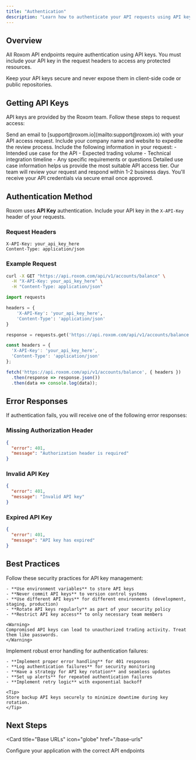 ```yaml
---
title: "Authentication"
description: "Learn how to authenticate your API requests using API keys"
---
```


## Overview

All Roxom API endpoints require authentication using API keys. You must include your API key in the request headers to access any protected resources.

<Warning>
  Keep your API keys secure and never expose them in client-side code or public repositories.
</Warning>

## Getting API Keys

API keys are provided by the Roxom team. Follow these steps to request access:

<Steps>
<Step title="Contact Support">
  Send an email to [support@roxom.io](mailto:support@roxom.io) with your API access request.
  
  <Tip>
  Include your company name and website to expedite the review process.
  </Tip>
</Step>

<Step title="Provide Use Case Details">
  Include the following information in your request:
  - Intended use case for the API
  - Expected trading volume
  - Technical integration timeline
  - Any specific requirements or questions
  
  <Note>
  Detailed use case information helps us provide the most suitable API access tier.
  </Note>
</Step>

<Step title="Review and Approval">
  Our team will review your request and respond within 1-2 business days.
  
  <Check>
  You'll receive your API credentials via secure email once approved.
  </Check>
</Step>
</Steps>

## Authentication Method

Roxom uses **API Key** authentication. Include your API key in the `X-API-Key` header of your requests.

### Request Headers

```http
X-API-Key: your_api_key_here
Content-Type: application/json
```

### Example Request

```bash
curl -X GET "https://api.roxom.com/api/v1/accounts/balance" \
  -H "X-API-Key: your_api_key_here" \
  -H "Content-Type: application/json"
```

```python
import requests

headers = {
    'X-API-Key': 'your_api_key_here',
    'Content-Type': 'application/json'
}

response = requests.get('https://api.roxom.com/api/v1/accounts/balance', headers=headers)
```

```javascript
const headers = {
  'X-API-Key': 'your_api_key_here',
  'Content-Type': 'application/json'
};

fetch('https://api.roxom.com/api/v1/accounts/balance', { headers })
  .then(response => response.json())
  .then(data => console.log(data));
```

## Error Responses

If authentication fails, you will receive one of the following error responses:

### Missing Authorization Header

```json
{
  "error": 401,
  "message": "Authorization header is required"
}
```

### Invalid API Key

```json
{
  "error": 401,
  "message": "Invalid API key"
}
```

### Expired API Key

```json
{
  "error": 401,
  "message": "API key has expired"
}
```

## Best Practices

<AccordionGroup>
  <Accordion title="Store API Keys Securely">
    Follow these security practices for API key management:
    
    - **Use environment variables** to store API keys
    - **Never commit API keys** to version control systems
    - **Use different API keys** for different environments (development, staging, production)
    - **Rotate API keys regularly** as part of your security policy
    - **Restrict API key access** to only necessary team members
    
    <Warning>
    Compromised API keys can lead to unauthorized trading activity. Treat them like passwords.
    </Warning>
  </Accordion>

  <Accordion title="Handle Authentication Errors">
    Implement robust error handling for authentication failures:
    
    - **Implement proper error handling** for 401 responses
    - **Log authentication failures** for security monitoring
    - **Have a strategy for API key rotation** and seamless updates
    - **Set up alerts** for repeated authentication failures
    - **Implement retry logic** with exponential backoff
    
    <Tip>
    Store backup API keys securely to minimize downtime during key rotation.
    </Tip>
  </Accordion>


</AccordionGroup>

## Next Steps

<Card
  title="Base URLs"
  icon="globe"
  href="/base-urls"
>
  Configure your application with the correct API endpoints
</Card>